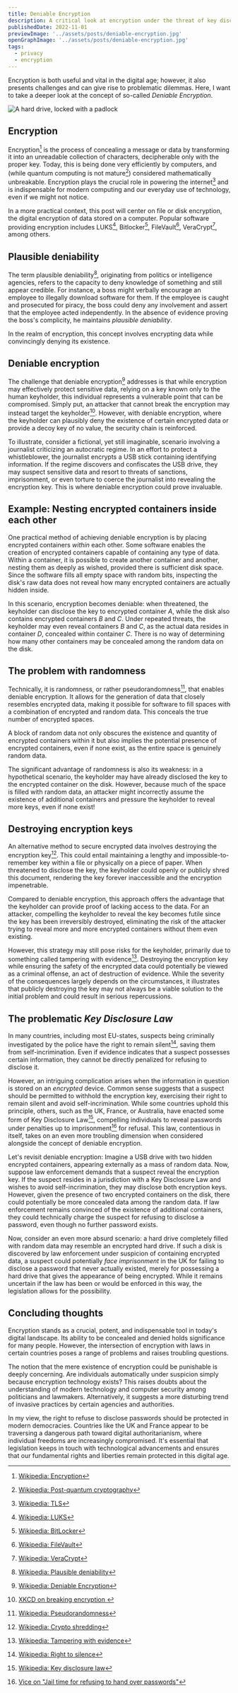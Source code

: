```yaml
---
title: Deniable Encryption
description: A critical look at encryption under the threat of key disclosure law
publishedDate: 2022-11-01
previewImage: '../assets/posts/deniable-encryption.jpg'
openGraphImage: '../assets/posts/deniable-encryption.jpg'
tags:
  - privacy
  - encryption
---
```


Encryption is both useful and vital in the digital age; however, it also presents challenges and can give rise to problematic dilemmas. Here, I want to take a deeper look at the concept of so-called _Deniable Encryption_.



<Image src={PreviewImage} class="sm:w-2/3 w-4/5 my-0 mx-auto" data-img-embed alt="A hard drive, locked with a padlock" loading="eager"/>

## Encryption

Encryption[^1] is the process of concealing a message or data by transforming it into an unreadable collection of characters, decipherable only with the proper key. Today, this is being done very efficiently by computers, and (while quantum computing is not mature[^2]) considered mathematically unbreakable. Encryption plays the crucial role in powering the internet[^3] and is indispensable for modern computing and our everyday use of technology, even if we might not notice.

In a more practical context, this post will center on file or disk encryption, the digital encryption of data stored on a computer. Popular software providing encryption includes LUKS[^4], Bitlocker[^5], FileVault[^6], VeraCrypt[^7], among others.

## Plausible deniability

The term plausible deniability[^8], originating from politics or intelligence agencies, refers to the capacity to deny knowledge of something and still appear credible. For instance, a boss might verbally encourage an employee to illegally download software for them. If the employee is caught and prosecuted for piracy, the boss could deny any involvement and assert that the employee acted independently. In the absence of evidence proving the boss's complicity, he maintains _plausible deniability_.

In the realm of encryption, this concept involves encrypting data while convincingly denying its existence.

## Deniable encryption

The challenge that deniable encryption[^9] addresses is that while encryption may effectively protect sensitive data, relying on a key known only to the human keyholder, this individual represents a vulnerable point that can be compromised. Simply put, an attacker that cannot break the encryption may instead target the keyholder[^10]. However, with deniable encryption, where the keyholder can plausibly deny the existence of certain encrypted data or provide a decoy key of no value, the security chain is reinforced.

To illustrate, consider a fictional, yet still imaginable, scenario involving a journalist criticizing an autocratic regime. In an effort to protect a whistleblower, the journalist encrypts a USB stick containing identifying information. If the regime discovers and confiscates the USB drive, they may suspect sensitive data and resort to threats of sanctions, imprisonment, or even torture to coerce the journalist into revealing the encryption key. This is where deniable encryption could prove invaluable.

## Example: Nesting encrypted containers inside each other

One practical method of achieving deniable encryption is by placing encrypted containers _within_ each other. Some software enables the creation of encrypted containers capable of containing any type of data. Within a container, it is possible to create another container and another, nesting them as deeply as wished, provided there is sufficient disk space. Since the software fills all empty space with random bits, inspecting the disk's raw data does not reveal how many encrypted containers are actually hidden inside.

In this scenario, encryption becomes deniable: when threatened, the keyholder can disclose the key to encrypted container _A_, while the disk also contains encrypted containers _B_ and _C_. Under repeated threats, the keyholder may even reveal containers _B_ and _C_, as the actual data resides in container _D_, concealed within container _C_. There is no way of determining how many other containers may be concealed among the random data on the disk.

## The problem with randomness

Technically, it is randomness, or rather pseudorandomness[^11], that enables deniable encryption. It allows for the generation of data that closely resembles encrypted data, making it possible for software to fill spaces with a combination of encrypted and random data. This conceals the true number of encrypted spaces.

A block of random data not only obscures the existence and quantity of encrypted containers within it but also implies the potential presence of encrypted containers, even if none exist, as the entire space is genuinely random data.

The significant advantage of randomness is also its weakness: in a hypothetical scenario, the keyholder may have already disclosed the key to the encrypted container on the disk. However, because much of the space is filled with random data, an attacker might incorrectly assume the existence of additional containers and pressure the keyholder to reveal more keys, even if none exist!

## Destroying encryption keys

An alternative method to secure encrypted data involves destroying the encryption key[^12]. This could entail maintaining a lengthy and impossible-to-remember key within a file or physically on a piece of paper. When threatened to disclose the key, the keyholder could openly or publicly shred this document, rendering the key forever inaccessible and the encryption impenetrable.

Compared to deniable encryption, this approach offers the advantage that the keyholder can provide proof of lacking access to the data. For an attacker, compelling the keyholder to reveal the key becomes futile since the key has been irreversibly destroyed, eliminating the risk of the attacker trying to reveal more and more encrypted containers without them even existing.

However, this strategy may still pose risks for the keyholder, primarily due to something called tampering with evidence[^13]. Destroying the encryption key while ensuring the safety of the encrypted data could potentially be viewed as a criminal offense, an act of destruction of evidence. While the severity of the consequences largely depends on the circumstances, it illustrates that publicly destroying the key may not always be a viable solution to the initial problem and could result in serious repercussions.

## The problematic _Key Disclosure Law_

In many countries, including most EU-states, suspects being criminally investigated by the police have the right to remain silent[^14], saving them from self-incrimination. Even if evidence indicates that a suspect possesses certain information, they cannot be directly penalized for refusing to disclose it.

However, an intriguing complication arises when the information in question is stored on an _encrypted_ device. Common sense suggests that a suspect should be permitted to withhold the encryption key, exercising their right to remain silent and avoid self-incrimination. While some countries uphold this principle, others, such as the UK, France, or Australia, have enacted some form of Key Disclosure Law[^15], compelling individuals to reveal passwords under penalties up to imprisonment[^16] for refusal. This law, contentious in itself, takes on an even more troubling dimension when considered alongside the concept of deniable encryption.

Let's revisit deniable encryption: Imagine a USB drive with two hidden encrypted containers, appearing externally as a mass of random data. Now, suppose law enforcement demands that a suspect reveal the encryption key. If the suspect resides in a jurisdiction with a Key Disclosure Law and wishes to avoid self-incrimination, they may disclose both encryption keys. However, given the presence of two encrypted containers on the disk, there could potentially be more concealed data among the random data. If law enforcement remains convinced of the existence of additional containers, they could technically charge the suspect for refusing to disclose a password, even though no further password exists.

Now, consider an even more absurd scenario: a hard drive completely filled with random data may resemble an encrypted hard drive. If such a disk is discovered by law enforcement under suspicion of containing encrypted data, a suspect could potentially _face imprisonment_ in the UK for failing to disclose a password that never actually existed, merely for possessing a hard drive that gives the appearance of being encrypted. While it remains uncertain if the law has been or would be enforced in this way, the legislation allows for the possibility.

## Concluding thoughts

Encryption stands as a crucial, potent, and indispensable tool in today's digital landscape. Its ability to be concealed and denied holds significance for many people. However, the intersection of encryption with laws in certain countries poses a range of problems and raises troubling questions.

The notion that the mere existence of encryption could be punishable is deeply concerning. Are individuals automatically under suspicion simply because encryption technology exists? This raises doubts about the understanding of modern technology and computer security among politicians and lawmakers. Alternatively, it suggests a more disturbing trend of invasive practices by certain agencies and authorities.

In my view, the right to refuse to disclose passwords should be protected in modern democracies. Countries like the UK and France appear to be traversing a dangerous path toward digital authoritarianism, where individual freedoms are increasingly compromised. It's essential that legislation keeps in touch with technological advancements and ensures that our fundamental rights and liberties remain protected in this digital age.


[^1]: [Wikipedia: Encryption](https://en.wikipedia.org/wiki/Encryption)
[^2]: [Wikipedia: Post-quantum cryptography](https://en.wikipedia.org/wiki/Post-quantum_cryptography)
[^3]: [Wikipedia: TLS](https://en.wikipedia.org/wiki/Transport_Layer_Security)
[^4]: [Wikipedia: LUKS](https://en.wikipedia.org/wiki/Linux_Unified_Key_Setup)
[^5]: [Wikipedia: BitLocker](https://en.wikipedia.org/wiki/BitLocker)
[^6]: [Wikipedia: FileVault](https://en.wikipedia.org/wiki/FileVault)
[^7]: [Wikipedia: VeraCrypt](https://en.wikipedia.org/wiki/VeraCrypt)
[^8]: [Wikipedia: Plausible deniability](https://en.wikipedia.org/wiki/Plausible_deniability)
[^9]: [Wikipedia: Deniable Encryption](https://en.wikipedia.org/wiki/Deniable_encryption)
[^10]: [XKCD on breaking encryption ](https://xkcd.com/538/)
[^11]: [Wikipedia: Pseudorandomness](https://en.wikipedia.org/wiki/Cryptographically_secure_pseudorandom_number_generator)
[^12]: [Wikipedia: Crypto shredding](https://en.wikipedia.org/wiki/Crypto-shredding)
[^13]: [Wikipedia: Tampering with evidence](https://en.wikipedia.org/wiki/Tampering_with_evidence)
[^14]: [Wikipedia: Right to silence](https://en.wikipedia.org/wiki/Right_to_silence#Worldwide)
[^15]: [Wikipedia: Key disclosure law](https://en.wikipedia.org/wiki/Key_disclosure_law)
[^16]: [Vice on "Jail time for refusing to hand over passwords"](https://www.vice.com/en/article/wnjgdq/how-refusing-to-hand-over-your-passwords-can-land-you-in-jail)
